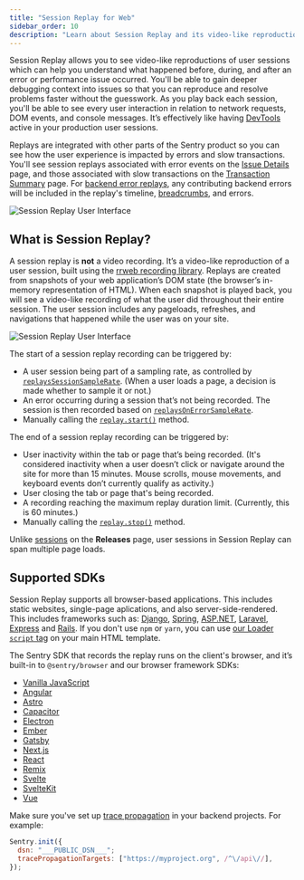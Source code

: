 ```yaml
---
title: "Session Replay for Web"
sidebar_order: 10
description: "Learn about Session Replay and its video-like reproductions of user interactions, which can help you see when users are frustrated and build a better web experience."
---
```


Session Replay allows you to see video-like reproductions of user sessions which can help you understand what happened before, during, and after an error or performance issue occurred. You'll be able to gain deeper debugging context into issues so that you can reproduce and resolve problems faster without the guesswork. As you play back each session, you'll be able to see every user interaction in relation to network requests, DOM events, and console messages. It’s effectively like having [DevTools](https://developer.chrome.com/docs/devtools/overview/) active in your production user sessions.

Replays are integrated with other parts of the Sentry product so you can see how the user experience is impacted by errors and slow transactions. You'll see session replays associated with error events on the [Issue Details](/product/issues/issue-details/) page, and those associated with slow transactions on the [Transaction Summary](/product/insights/overview/transaction-summary/) page. For [backend error replays](/product/explore/session-replay/web/getting-started/#replays-for-backend-errors), any contributing backend errors will be included in the replay's timeline, [breadcrumbs](https://docs.sentry.io/product/issues/issue-details/breadcrumbs/), and errors.

![Session Replay User Interface](./img/session-replay.png)

## What is Session Replay?

A session replay is **not** a video recording. It’s a video-like reproduction of a user session, built using the [rrweb recording library](https://www.rrweb.io/). Replays are created from snapshots of your web application’s DOM state (the browser’s in-memory representation of HTML). When each snapshot is played back, you will see a video-like recording of what the user did throughout their entire session. The user session includes any pageloads, refreshes, and navigations that happened while the user was on your site.

![Session Replay User Interface](./img/session-replay-what-is-a-replay.png)

The start of a session replay recording can be triggered by:

- A user session being part of a sampling rate, as controlled by [`replaysSessionSampleRate`](/platforms/javascript/session-replay/#sampling). (When a user loads a page, a decision is made whether to sample it or not.)
- An error occurring during a session that’s not being recorded. The session is then recorded based on [`replaysOnErrorSampleRate`](/platforms/javascript/session-replay/#sampling).
- Manually calling the [`replay.start()`](/platforms/javascript/session-replay/understanding-sessions/#manually-starting-replay) method.

The end of a session replay recording can be triggered by:

- User inactivity within the tab or page that’s being recorded. (It's considered inactivity when a user doesn’t click or navigate around the site for more than 15 minutes. Mouse scrolls, mouse movements, and keyboard events don’t currently qualify as activity.)
- User closing the tab or page that's being recorded.
- A recording reaching the maximum replay duration limit. (Currently, this is 60 minutes.)
- Manually calling the [`replay.stop()`](/platforms/javascript/session-replay/understanding-sessions/#manually-stopping-replay) method.

<Alert>

Unlike [sessions](/product/releases/health/#session) on the **Releases** page, user sessions in Session Replay can span multiple page loads.

</Alert>

## Supported SDKs

Session Replay supports all browser-based applications.
This includes static websites, single-page aplications, and also server-side-rendered. This includes frameworks such as:
[Django](/platforms/python/integrations/django/),
[Spring](/platforms/java/guides/spring-boot/),
[ASP.NET](/platforms/dotnet/guides/aspnetcore/),
[Laravel](/platforms/php/guides/laravel/),
[Express](/platforms/javascript/guides/express/) and
[Rails](/platforms/ruby/guides/rails/).
If you don't use `npm` or `yarn`, you can use [our Loader `script` tag](/platforms/javascript/install/loader/) on your main HTML template.

The Sentry SDK that records the replay runs on the client's browser, and it’s built-in to `@sentry/browser` and our browser framework SDKs:

- [Vanilla JavaScript](/platforms/javascript/session-replay/)
- [Angular](/platforms/javascript/guides/angular/session-replay/)
- [Astro](/platforms/javascript/guides/astro/session-replay/)
- [Capacitor](/platforms/javascript/guides/capacitor/session-replay/)
- [Electron](/platforms/javascript/guides/electron/session-replay/)
- [Ember](/platforms/javascript/guides/ember/session-replay/)
- [Gatsby](/platforms/javascript/guides/gatsby/session-replay/)
- [Next.js](/platforms/javascript/guides/nextjs/session-replay/)
- [React](/platforms/javascript/guides/react/session-replay/)
- [Remix](/platforms/javascript/guides/remix/session-replay/)
- [Svelte](/platforms/javascript/guides/svelte/session-replay/)
- [SvelteKit](/platforms/javascript/guides/sveltekit/session-replay/)
- [Vue](/platforms/javascript/guides/vue/session-replay/)

<Include name="session-replay-for-backend-errors.mdx" />

Make sure you've set up [trace propagation](/product/sentry-basics/concepts/tracing/#trace-propagation) in your backend projects. For example:

```javascript
Sentry.init({
  dsn: "___PUBLIC_DSN___";
  tracePropagationTargets: ["https://myproject.org", /^\/api\//],
});
```

<Include name="session-replay-for-backend-support.mdx" />